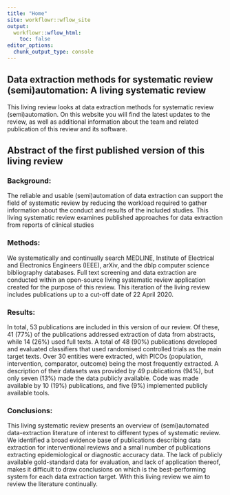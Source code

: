 ```yaml
---
title: "Home"
site: workflowr::wflow_site
output:
  workflowr::wflow_html:
    toc: false
editor_options:
  chunk_output_type: console
---
```


## Data extraction methods for systematic review (semi)automation: A living systematic review

This living review looks at data extraction methods for systematic review (semi)automation. On this website you will find the latest updates to the review, as well as additional information about the team and related publication of this review and its software.


## Abstract of the first published version of this living review
### Background: 
The reliable and usable (semi)automation of data extraction can support the field of systematic review by reducing the workload required to gather information about the conduct and results of the included studies. This living systematic review examines published approaches for data extraction from reports of clinical studies

### Methods: 
We systematically and continually search MEDLINE, Institute of Electrical and Electronics Engineers (IEEE), arXiv, and the dblp computer science bibliography databases. Full text screening and data extraction are conducted within an open-source living systematic review application created for the purpose of this review. This iteration of the living review includes publications up to a cut-off date of 22 April 2020.

### Results:
In total, 53 publications are included in this version of our review. Of these, 41 (77%) of the publications addressed extraction of data from abstracts, while 14 (26%) used full texts. A total of 48 (90%) publications developed and evaluated classifiers that used randomised controlled trials as the main target texts. Over 30 entities were extracted, with PICOs (population, intervention, comparator, outcome) being the most frequently extracted. A description of their datasets was provided by 49 publications (94%), but only seven (13%) made the data publicly available. Code was made available by 10 (19%) publications, and five (9%) implemented publicly available tools.

### Conclusions: 
This living systematic review presents an overview of (semi)automated data-extraction literature of interest to different types of systematic review. We identified a broad evidence base of publications describing data extraction for interventional reviews and a small number of publications extracting epidemiological or diagnostic accuracy data. The lack of publicly available gold-standard data for evaluation, and lack of application thereof, makes it difficult to draw conclusions on which is the best-performing system for each data extraction target. With this living review we aim to review the literature continually. 
